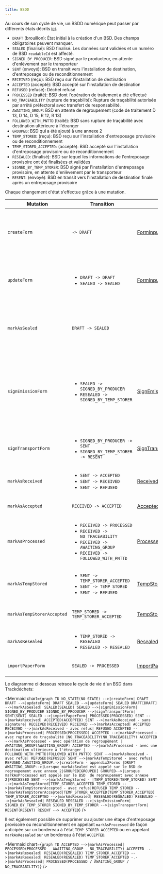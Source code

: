 ```yaml
---
title: BSDD
---
```



Au cours de son cycle de vie, un BSDD numérique peut passer par différents états décrits [ici](../api-reference/bsdd/enums.md#formstatus).

- `DRAFT` (brouillon): État initial à la création d'un BSD. Des champs obligatoires peuvent manquer.
- `SEALED` (finalisé): BSD finalisé. Les données sont validées et un numéro de BSD `readableId` est affecté.
- `SIGNED_BY_PRODUCER`: BSD signé par le producteur, en attente d'enlèvement par le transporteur
- `SENT` (envoyé): BSD en transit vers l'installation de destination, d'entreposage ou de reconditionnement
- `RECEIVED` (reçu): BSD reçu sur l'installation de destination
- `ACCEPTED` (accepté): BSD accepté sur l'installation de destination
- `REFUSED` (refusé): Déchet refusé
- `PROCESSED` (traité): BSD dont l'opération de traitement a été effectué
- `NO_TRACEABILITY` (rupture de traçabilité): Rupture de traçabilité autorisée par arrêté préfectoral avec transfert de responsabilité.
- `AWAITING_GROUP`: BSD en attente de regroupement (code de traitement D 13, D 14, D 15, R 12, R 13)
- `FOLLOWED_WITH_PNTTD` (traité): BSD sans rupture de traçabilité avec destination ultérieure à l'étranger
- `GROUPED`: BSD qui a été ajouté à une annexe 2
- `TEMP_STORED`: (reçu): BSD reçu sur l'installation d'entreposage provisoire ou de reconditionnement
- `TEMP_STORED_ACCEPTED`: (accepté): BSD accepté sur l'installation d'entreposage provisoire ou de reconditionnement
- `RESEALED`: (finalisé): BSD sur lequel les informations de l'entreposage provisoire ont été finalisées et validées
- `SIGNED_BY_TEMP_STORER`: BSD signé par l'installation d'entreposage provisoire, en attente d'enlèvement par le transporteur
- `RESENT`: (envoyé): BSD en transit vers l'installation de destination finale après un entreposage provisoire

Chaque changement d'état s'effectue grâce à une mutation.

| Mutation                   | Transition                                                                                                                      | Données                                                                                       | Permissions                                                                                                                                                                |
| -------------------------- | ------------------------------------------------------------------------------------------------------------------------------- | --------------------------------------------------------------------------------------------- | -------------------------------------------------------------------------------------------------------------------------------------------------------------------------- |
| `createForm`               | `-> DRAFT` <br />                                                                                                               | [FormInput](../api-reference/bsdd/inputObjects#forminput)                                     | <div><ul><li>émetteur</li><li>destinataire</li><li>transporteur</li><li>négociant</li><li>éco-organisme</li></ul></div>                                                    |
| `updateForm`               | <div><ul><li>`DRAFT -> DRAFT`</li><li>`SEALED -> SEALED`</li></ul></div>                                                        | [FormInput](../api-reference/bsdd/inputObjects#forminput)                                     | <div><ul><li>émetteur</li><li>destinataire</li><li>transporteur</li><li>négociant</li><li>éco-organisme</li></ul></div>                                                    |
| `markAsSealed`             | `DRAFT -> SEALED`                                                                                                               |                                                                                               | <div><ul><li>émetteur</li><li>destinataire</li><li>transporteur</li><li>négociant</li><li>éco-organisme</li></ul></div>                                                    |
| `signEmissionForm`         | <div><ul><li>`SEALED -> SIGNED_BY_PRODUCER`</li><li>`RESEALED -> SIGNED_BY_TEMP_STORER`</li></ul></div>                         | [SignEmissionFormInput](../api-reference/bsdd/inputObjects#signemissionforminput)             | <div><ul><li>émetteur / entreposage provisoire (authentifié ou via son code de signature)</li><li>éco-organisme (authentifié ou via son code de signature)</li></ul></div> |
| `signTransportForm`        | <div><ul><li>`SIGNED_BY_PRODUCER -> SENT`</li><li>`SIGNED_BY_TEMP_STORER -> RESENT`</li></ul></div>                             | [SignTransportFormInput](../api-reference/bsdd/inputObjects#signtransportforminput)           | <div><ul><li>transporteur (authentifié ou via son code de signature)</li></ul></div>                                                                                       |
| `markAsReceived`           | <div><ul><li>`SENT -> ACCEPTED`</li><li>`SENT -> RECEIVED`</li><li>`SENT -> REFUSED`</li></ul></div>                            | [ReceivedFormInput](../api-reference/bsdd/inputObjects#receivedforminput)                     | Uniquement le destinataire du BSD                                                                                                                                          |
| `markAsAccepted`           | `RECEIVED -> ACCEPTED`                                                                                                          | [AcceptedFormInput](../api-reference/bsdd/inputObjects#acceptedforminput)                     | Uniquement le destinataire du BSD                                                                                                                                          |
| `markAsProcessed`          | <div><ul><li>`RECEIVED -> PROCESSED`</li><li>`RECEIVED -> NO_TRACEABILITY`</li><li>`RECEIVED -> AWAITING_GROUP`</li><li>`RECEIVED -> FOLLOWED_WITH_PNTTD`</li></ul></div> | [ProcessedFormInput](../api-reference/bsdd/inputObjects#processedforminput)                   | Uniquement le destinataire du BSD                                                                                                                                          |
| `markAsTempStored`         | <div><ul><li>`SENT -> TEMP_STORER_ACCEPTED`</li><li>`SENT -> TEMP_STORED`</li><li>`SENT -> REFUSED`</li></ul></div>             | [TempStoredFormInput](../api-reference/bsdd/inputObjects#tempstoredforminput)                 | Uniquement le site d'entreposage temporaire ou de reconditionnement                                                                                                        |
| `markAsTempStorerAccepted` | `TEMP_STORED -> TEMP_STORER_ACCEPTED`                                                                                           | [TempStorerAcceptedFormInput](../api-reference/bsdd/inputObjects#tempstoreracceptedforminput) | Uniquement le site d'entreposage temporaire ou de reconditionnement                                                                                                        |
| `markAsResealed`           | <div><ul><li>`TEMP_STORED -> RESEALED`</li><li>`RESEALED -> RESEALED`</li></ul></div>                                           | [ResealedFormInput](../api-reference/bsdd/inputObjects#resealedtoredforminput)                | Uniquement le site d'entreposage temporaire ou de reconditionnement                                                                                                        |
| `importPaperForm`          | `SEALED -> PROCESSED`                                                                                                           | [ImportPaperFormInput](../api-reference/bsdd/inputObjects#importpaperforminput)               | Uniquement l'entreprise de destination                                                                                                                                     |



Le diagramme ci dessous retrace le cycle de vie d'un BSD dans Trackdéchets:

<Mermaid
  chart={`
graph TD
NO_STATE(NO STATE) -->|createForm| DRAFT
DRAFT -->|updateForm| DRAFT
SEALED -->|updateForm| SEALED
DRAFT[DRAFT] -->|markAsSealed| SEALED(SEALED)
SEALED -->|signEmissionForm| SIGNED_BY_PRODUCER
SIGNED_BY_PRODUCER -->|signTransportForm| SENT(SENT)
SEALED -->|importPaperForm| PROCESSED(PROCESSED)
SENT -->|markAsReceived| ACCEPTED(ACCEPTED)
SENT -->|markAsReceived - sans signature| RECEIVED(RECEIVED)
RECEIVED -->|markAsAccepted| ACCEPTED
RECEIVED -->|markAsReceived - avec refus| REFUSED
ACCEPTED -->|markAsProcessed| PROCESSED(PROCESSED)
ACCEPTED -->|markAsProcessed - avec rupture de traçabalité |NO_TRACEABILITY(NO_TRACEABILITY)
ACCEPTED -->|markAsProcessed - avec opération de regroupement | AWAITING_GROUP(AWAITING_GROUP)
ACCEPTED -->|markAsProcessed - avec une destination ultérieure à l'étranger | FOLLOWED_WITH_PNTTD(FOLLOWED_WITH_PNTTD)
SENT -->|markAsReceived - avec refus| REFUSED(REFUSED)
SENT -->|markAsTempStored - avec refus| REFUSED
AWAITING_GROUP.->|createForm - appendix2Forms |DRAFT
AWAITING_GROUP-->|Lorsque markAsSealed est appelé sur le BSD de regroupement avec annexe 2|GROUPED[GROUPED]
GROUPED-->|Lorsque markAsProcessed est appelé sur le BSD  de regroupement avec annexe 2|PROCESSED
SENT -->|markAsTempStored - |TEMP_STORED(TEMP_STORED)
SENT -->|markAsTempStored|TEMP_STORER_ACCEPTED
TEMP_STORED -->|markAsTempStorerAccepted - avec refus|REFUSED
TEMP_STORED -->|markAsTempStorerAccepted|TEMP_STORER_ACCEPTED(TEMP_STORER_ACCEPTED)
TEMP_STORER_ACCEPTED -->|markAsResealed| RESEALED(RESEALED)
RESEALED -->|markAsResealed| RESEALED
RESEALED -->|signEmissionForm| SIGNED_BY_TEMP_STORER
SIGNED_BY_TEMP_STORER -->|signTransportForm| RESENT(RESENT)
RESENT --> ACCEPTED
`}
/>

Il est également possible de supprimer ou ajouter une étape d'entreposage provisoire ou reconditionnement
en appelant `markAsProcessed` de façon anticipée sur un bordereau à l'état `TEMP_STORER_ACCEPTED` ou en appelant `markAsResealed`
sur un bordereau à l'état `ACCEPTED`.


<Mermaid
  chart={`
graph TD
ACCEPTED -->|markAsProcessed| PROCESSED(PROCESSED - AWAITING_GROUP - NO_TRACEABILITY)
ACCEPTED -.->|markAsResealed| RESEALED(RESEALED)
TEMP_STORER_ACCEPTED -->|markAsResealed| RESEALED(RESEALED)
TEMP_STORER_ACCEPTED -.->|markAsProcessed| PROCESSED(PROCESSED / AWAITING_GROUP / NO_TRACEABILITY)
`}
/>
